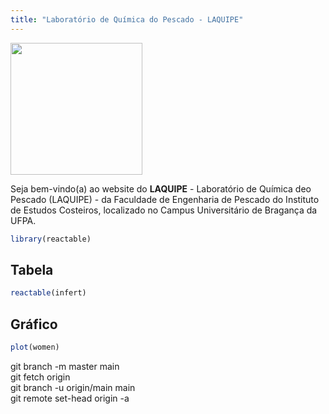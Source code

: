 ```yaml
---
title: "Laboratório de Química do Pescado - LAQUIPE"
---
```


![](images/Logo_LAQUIPE.jpg){fig-align="left" width="211"}

Seja bem-vindo(a) ao website do **LAQUIPE** - Laboratório de Química deo Pescado (LAQUIPE) - da Faculdade de Engenharia de Pescado do Instituto de Estudos Costeiros, localizado no Campus Universitário de Bragança da UFPA.

```r
library(reactable)
```

::: panel-tabset
## Tabela

```r
reactable(infert)
```

## Gráfico

```r
plot(women)
```
:::

git branch -m master main\
git fetch origin\
git branch -u origin/main main\
git remote set-head origin -a
